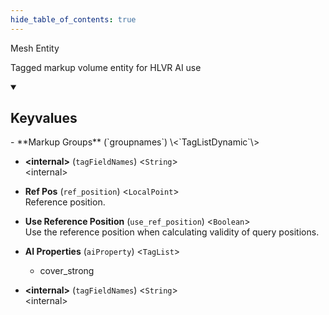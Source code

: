 ```yaml
---
hide_table_of_contents: true
---
```


<!---
!!!!!!
THIS PAGE IS AUTOGENERATED FROM GAME FGD DEFINITIONS!
DO NOT EDIT MANUALLY!
!!!!!!

In order to make edits, you can make an annotation file in /fgd_dump_overrides
-->


Mesh Entity

Tagged markup volume entity for HLVR AI use

<details open>
<summary><h2>Keyvalues</h2></summary>
- **Markup Groups** (`groupnames`) \<`TagListDynamic`\>

- **&lt;internal&gt;** (`tagFieldNames`) \<`String`\>\
&lt;internal&gt;

- **Ref Pos** (`ref_position`) \<`LocalPoint`\>\
Reference position.

- **Use Reference Position** (`use_ref_position`) \<`Boolean`\>\
Use the reference position when calculating validity of query positions.

- **AI Properties** (`aiProperty`) \<`TagList`\>
  - cover_strong


- **&lt;internal&gt;** (`tagFieldNames`) \<`String`\>\
&lt;internal&gt;


 </details>


